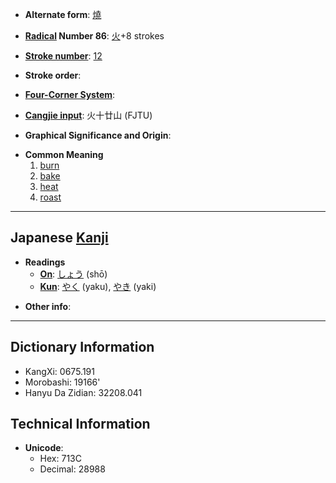 * '''Alternate form''': [[燒]]

* '''[[Wiktionary:Chinese radical index| Radical]] Number 86''': [[Wiktionary:Chinese radical index 火|火]]+8 strokes

* '''[[Wiktionary:Chinese total strokes index|Stroke number]]''': [[Wiktionary:Chinese total strokes index 12|12]]

* '''Stroke order''': 

* '''[[Wiktionary:Chinese four corner index|Four-Corner System]]''': 

* '''[[Wiktionary:Chinese Cangjie index|Cangjie input]]''': 火十廿山 (FJTU)

* '''Graphical Significance and Origin''': 

* '''Common Meaning'''
*# [[burn]]
*# [[bake]]
*# [[heat]]
*# [[roast]]

----

== Japanese [[Kanji]] ==

* '''Readings'''
** '''[[On]]''': [[しょう]] (shō)
** '''[[Kun]]''': [[やく]] (yaku), [[やき]] (yaki)

* '''Other info''':  

----

== Dictionary Information ==

* KangXi: 0675.191
* Morobashi: 19166'
* Hanyu Da Zidian: 32208.041

== Technical Information ==

* '''Unicode''':
** Hex: 713C
** Decimal: 28988